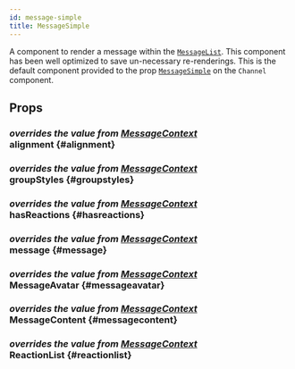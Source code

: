 ```yaml
---
id: message-simple
title: MessageSimple
---
```



A component to render a message within the [`MessageList`](./message_list.mdx). This component has been well optimized to save un-necessary re-renderings.
This is the default component provided to the prop [`MessageSimple`](../core-components/channel.mdx#messagesimple) on the `Channel` component.


## Props

### <div class="label description">_overrides the value from [MessageContext](../contexts/message_context.mdx#alignment)_</div> alignment {#alignment}

<Alignment />

### <div class="label description">_overrides the value from [MessageContext](../contexts/message_context.mdx#groupstyles)_</div> groupStyles {#groupstyles}

<GroupStyles />

### <div class="label description">_overrides the value from [MessageContext](../contexts/message_context.mdx#hasreactions)_</div> hasReactions {#hasreactions}

<HasReactions />

### <div class="label description">_overrides the value from [MessageContext](../contexts/message_context.mdx#message)_</div> message {#message}

<MessageProp />

### <div class="label description">_overrides the value from [MessageContext](../contexts/message_context.mdx#messageavatar)_</div> MessageAvatar {#messageavatar}

<MessageAvatar />

### <div class="label description">_overrides the value from [MessageContext](../contexts/message_context.mdx#messagecontent)_</div> MessageContent {#messagecontent}

<MessageContent />

### <div class="label description">_overrides the value from [MessageContext](../contexts/message_context.mdx#reactionlist)_</div> ReactionList {#reactionlist}

<ReactionList />